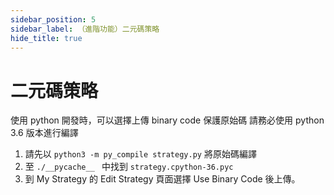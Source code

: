 ```yaml
---
sidebar_position: 5
sidebar_label: （進階功能）二元碼策略
hide_title: true
---
```



# 二元碼策略

使用 python 開發時，可以選擇上傳 binary code 保護原始碼
請務必使用 python 3.6 版本進行編譯

1. 請先以 `python3 -m py_compile strategy.py` 將原始碼編譯
2. 至 `./__pycache__ ` 中找到 `strategy.cpython-36.pyc`
3. 到 My Strategy 的 Edit Strategy 頁面選擇 Use Binary Code 後上傳。
